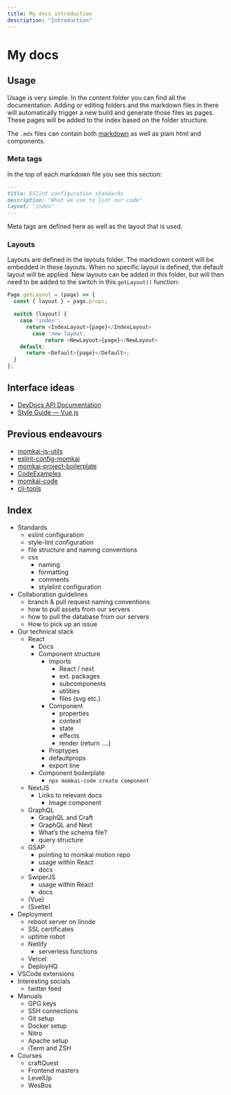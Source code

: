 ```yaml
---
title: My docs introduction
description: "Introduction"
---
```


# My docs

## Usage
Usage is very simple. In the content folder you can find all the documentation. Adding or editing folders and the markdown files in there will automatically trigger a new build and generate those files as pages.
These pages will be added to the index based on the folder structure.

The `.mdx` files can contain both [markdown](https://www.markdownguide.org/) as well as plain html and components.

### Meta tags
In the top of each markdown file you see this section:
```md
---
title: ESlint configuration standards
description: "What we use to lint our code"
layout: "index"
---
```
Meta tags are defined here as well as the layout that is used.

### Layouts
Layouts are defined in the layouts folder. The markdown content will be embedded in these layouts. When no specific layout is defined, the default layout will be applied. New layouts can be added in this folder, but will then need to be added to the switch in this `getLayout()` function:

```js
Page.getLayout = (page) => {
  const { layout } = page.props;

  switch (layout) {
    case 'index':
      return <IndexLayout>{page}</IndexLayout>
		case 'new-layout:
			return <NewLayout>{page}</NewLayout>
    default:
      return <Default>{page}</Default>;
  }
};

```

## Interface ideas
- [DevDocs API Documentation](https://devdocs.io/)
- [Style Guide — Vue.js](https://v2.vuejs.org/v2/style-guide/)


## Previous endeavours
- [momkai-js-utils](https://github.com/Momkai/momkai-js-utils)
- [eslint-config-momkai](https://github.com/Momkai/eslint-config-momka)
- [momkai-project-boilerplate](https://github.commomkai-project-boilerplat/Momkai/)
- [CodeExamples](https://github.com/Momkai/CodeExample)
- [momkai-code](https://github.com/Momkai/momkai-code)
- [cli-tools](https://github.com/Momkai/cli-tool)

## Index
- Standards
	- eslint configuration
	- style-lint configuration
	- file structure and naming conventions
	- css
		- naming
		- formatting
		- comments
		- stylelint configuration
-   Collaboration guidelines
	- branch & pull request naming conventions
	- how to pull assets from our servers
	- how to pull the database from our servers
	- How to pick up an issue
- Our technical stack
	- React
		- Docs
		- Component structure
			- Imports
				- React / next
				- ext. packages
				- subcomponents
				- utilities
				- files (svg etc.)
			- Component
				- properties
				- context 
				- state
				- effects
				- render (return ….)
			- Proptypes
			- defaultprops
			- export line
		- Component boilerplate 
			- `npx momkai-code create component` 
	- NextJS
		- Links to relevant docs
			- Image component
	- GraphQL
		- GraphQL and Craft
		- GraphQL and Next
		- What’s the schema file?
		- query structure
	- GSAP
		- pointing to momkai motion repo
		- usage within React
		- docs
	- SwiperJS
		- usage within React
		- docs
	- (Vue)
	- (Svelte)
- Deployment
	- reboot server on linode
	- SSL certificates
	- uptime robot
	- Netlify
		- serverless functions
	- Vercel
	- DeployHQ
- VSCode extensions
- Interesting socials
	- twitter feed
- Manuals
	- GPG keys
	- SSH connections
	- Git setup
	- Docker setup
	- Nitro
	- Apache setup
	- iTerm and ZSH
- Courses
	- craftQuest
	- Frontend masters
	- LevelUp
	- WesBos
